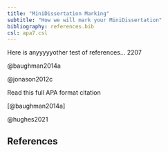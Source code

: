```yaml
---
title: "MiniDissertation Marking"
subtitle: "How we will mark your MiniDissertation"
bibliography: references.bib
csl: apa7.csl
---
```


Here is anyyyyyother test of references... 2207

@baughman2014a

@jonason2012c

Read this full APA format citation

[@baughman2014a]

@hughes2021

## References
